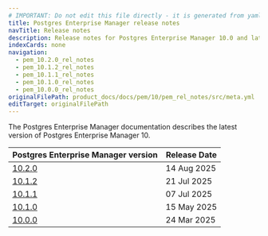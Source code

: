 ```yaml
---
# IMPORTANT: Do not edit this file directly - it is generated from yaml source.
title: Postgres Enterprise Manager release notes
navTitle: Release notes
description: Release notes for Postgres Enterprise Manager 10.0 and later
indexCards: none
navigation:
  - pem_10.2.0_rel_notes
  - pem_10.1.2_rel_notes
  - pem_10.1.1_rel_notes
  - pem_10.1.0_rel_notes
  - pem_10.0.0_rel_notes
originalFilePath: product_docs/docs/pem/10/pem_rel_notes/src/meta.yml
editTarget: originalFilePath
---
```



The Postgres Enterprise Manager documentation describes the latest version of Postgres Enterprise Manager 10.


| Postgres Enterprise Manager version | Release Date |
|---|---|
| [10.2.0](./pem_10.2.0_rel_notes) | 14 Aug 2025 |
| [10.1.2](./pem_10.1.2_rel_notes) | 21 Jul 2025 |
| [10.1.1](./pem_10.1.1_rel_notes) | 07 Jul 2025 |
| [10.1.0](./pem_10.1.0_rel_notes) | 15 May 2025 |
| [10.0.0](./pem_10.0.0_rel_notes) | 24 Mar 2025 |
